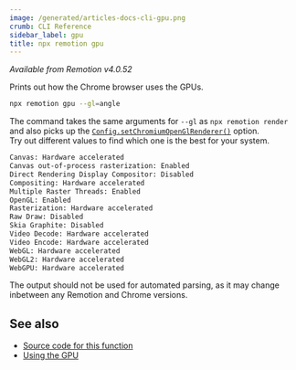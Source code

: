 ```yaml
---
image: /generated/articles-docs-cli-gpu.png
crumb: CLI Reference
sidebar_label: gpu
title: npx remotion gpu
---
```


_Available from Remotion v4.0.52_

Prints out how the Chrome browser uses the GPUs.

```bash
npx remotion gpu --gl=angle
```

The command takes the same arguments for `--gl` as `npx remotion render` and also picks up the [`Config.setChromiumOpenGlRenderer()`](/docs/config#setchromiumopenglrenderer) option.  
Try out different values to find which one is the best for your system.

```bash title="Example output"
Canvas: Hardware accelerated
Canvas out-of-process rasterization: Enabled
Direct Rendering Display Compositor: Disabled
Compositing: Hardware accelerated
Multiple Raster Threads: Enabled
OpenGL: Enabled
Rasterization: Hardware accelerated
Raw Draw: Disabled
Skia Graphite: Disabled
Video Decode: Hardware accelerated
Video Encode: Hardware accelerated
WebGL: Hardware accelerated
WebGL2: Hardware accelerated
WebGPU: Hardware accelerated
```

The output should not be used for automated parsing, as it may change inbetween any Remotion and Chrome versions.

## See also

- [Source code for this function](https://github.com/remotion-dev/remotion/blob/main/packages/cli/src/gpu.ts)
- [Using the GPU](/docs/gpu)
